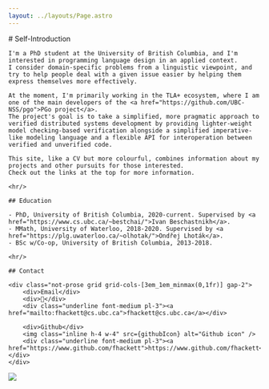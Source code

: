```yaml
---
layout: ../layouts/Page.astro
---
```


<div class="md:grid md:grid-cols-[.7fr_.3fr]">
<div class="p-4 prose prose-zinc container max-w-none prose-headings:mb-3 prose-hr:my-4">
    # Self-Introduction

    I'm a PhD student at the University of British Columbia, and I'm interested in programming language design in an applied context.
    I consider domain-specific problems from a linguistic viewpoint, and try to help people deal with a given issue easier by helping them express themselves more effectively.

    At the moment, I'm primarily working in the TLA+ ecosystem, where I am one of the main developers of the <a href="https://github.com/UBC-NSS/pgo">PGo project</a>.
    The project's goal is to take a simplified, more pragmatic approach to verified distributed systems development by providing lighter-weight model checking-based verification alongside a simplified imperative-like modeling language and a flexible API for interoperation between verified and unverified code.

    This site, like a CV but more colourful, combines information about my projects and other pursuits for those interested.
    Check out the links at the top for more information.

    <hr/>

    ## Education

    - PhD, University of British Columbia, 2020-current. Supervised by <a href="https://www.cs.ubc.ca/~bestchai/">Ivan Beschastnikh</a>.
    - MMath, University of Waterloo, 2018-2020. Supervised by <a href="https://plg.uwaterloo.ca/~olhotak/">Ondřej Lhoták</a>.
    - BSc w/Co-op, University of British Columbia, 2013-2018.

    <hr/>

    ## Contact

    <div class="not-prose grid grid-cols-[3em_1em_minmax(0,1fr)] gap-2">
        <div>Email</div>
        <div>📧</div>
        <div class="underline font-medium pl-3"><a href="mailto:fhackett@cs.ubc.ca">fhackett@cs.ubc.ca</a></div>

        <div>Github</div>
        <img class="inline h-4 w-4" src={githubIcon} alt="Github icon" />
        <div class="underline font-medium pl-3"><a href="https://www.github.com/fhackett">https://www.github.com/fhackett</a></div>
    </div>
</div>

<div class="hidden md:block bg-gradient-to-br from-white via-white to-zinc-400">
    <img src={bgImage} class="w-full rounded-bl-[10rem]" />
</div>
</div>
